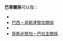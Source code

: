 '''巴哥關係'''可以指：

* {{Link-en|巴西－哥倫比亞關係|Brazil–Colombia relations}}
* [[巴西－哥斯達黎加關係|巴西－哥斯達黎加關係]]
* {{Link-en|哥倫比亞－巴拉圭關係|Colombia–Paraguay relations}}
* [[哥斯达黎加－巴拉圭關係|哥斯达黎加－巴拉圭關係]]

{{disambig|cat=四字消歧義}}